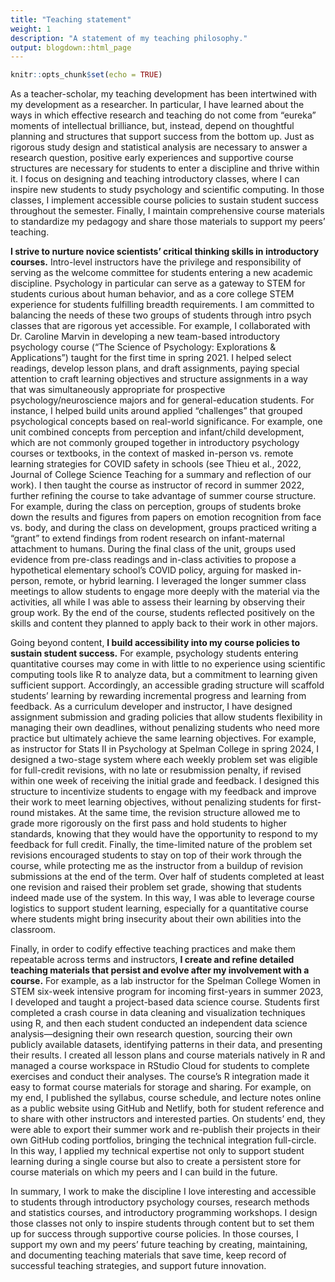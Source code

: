 ```yaml
---
title: "Teaching statement"
weight: 1
description: "A statement of my teaching philosophy."
output: blogdown::html_page
---
```


```r
knitr::opts_chunk$set(echo = TRUE)
```

As a teacher-scholar, my teaching development has been intertwined with my development as a researcher. In particular, I have learned about the ways in which effective research and teaching do not come from “eureka” moments of intellectual brilliance, but, instead, depend on thoughtful planning and structures that support success from the bottom up. Just as rigorous study design and statistical analysis are necessary to answer a research question, positive early experiences and supportive course structures are necessary for students to enter a discipline and thrive within it. I focus on designing and teaching introductory classes, where I can inspire new students to study psychology and scientific computing. In those classes, I implement accessible course policies to sustain student success throughout the semester. Finally, I maintain comprehensive course materials to standardize my pedagogy and share those materials to support my peers’ teaching. 

**I strive to nurture novice scientists’ critical thinking skills in introductory courses.** Intro-level instructors have the privilege and responsibility of serving as the welcome committee for students entering a new academic discipline. Psychology in particular can serve as a gateway to STEM for students curious about human behavior, and as a core college STEM experience for students fulfilling breadth requirements. I am committed to balancing the needs of these two groups of students through intro psych classes that are rigorous yet accessible. For example, I collaborated with Dr. Caroline Marvin in developing a new team-based introductory psychology course (“The Science of Psychology: Explorations & Applications”) taught for the first time in spring 2021. I helped select readings, develop lesson plans, and draft assignments, paying special attention to craft learning objectives and structure assignments in a way that was simultaneously appropriate for prospective psychology/neuroscience majors and for general-education students. For instance, I helped build units around applied “challenges” that grouped psychological concepts based on real-world significance. For example, one unit combined concepts from perception and infant/child development, which are not commonly grouped together in introductory psychology courses or textbooks, in the context of masked in-person vs. remote learning strategies for COVID safety in schools (see Thieu et al., 2022, Journal of College Science Teaching for a summary and reflection of our work). I then taught the course as instructor of record in summer 2022, further refining the course to take advantage of summer course structure. For example, during the class on perception, groups of students broke down the results and figures from papers on emotion recognition from face vs. body, and during the class on development, groups practiced writing a “grant” to extend findings from rodent research on infant-maternal attachment to humans. During the final class of the unit, groups used evidence from pre-class readings and in-class activities to propose a hypothetical elementary school’s COVID policy, arguing for masked in-person, remote, or hybrid learning. I leveraged the longer summer class meetings to allow students to engage more deeply with the material via the activities, all while I was able to assess their learning by observing their group work. By the end of the course, students reflected positively on the skills and content they planned to apply back to their work in other majors. 

Going beyond content, **I build accessibility into my course policies to sustain student success.** For example, psychology students entering quantitative courses may come in with little to no experience using scientific computing tools like R to analyze data, but a commitment to learning given sufficient support. Accordingly, an accessible grading structure will scaffold students’ learning by rewarding incremental progress and learning from feedback. As a curriculum developer and instructor, I have designed assignment submission and grading policies that allow students flexibility in managing their own deadlines, without penalizing students who need more practice but ultimately achieve the same learning objectives. For example, as instructor for Stats II in Psychology at Spelman College in spring 2024, I designed a two-stage system where each weekly problem set was eligible for full-credit revisions, with no late or resubmission penalty, if revised within one week of receiving the initial grade and feedback. I designed this structure to incentivize students to engage with my feedback and improve their work to meet learning objectives, without penalizing students for first-round mistakes. At the same time, the revision structure allowed me to grade more rigorously on the first pass and hold students to higher standards, knowing that they would have the opportunity to respond to my feedback for full credit. Finally, the time-limited nature of the problem set revisions encouraged students to stay on top of their work through the course, while protecting me as the instructor from a buildup of revision submissions at the end of the term. Over half of students completed at least one revision and raised their problem set grade, showing that students indeed made use of the system. In this way, I was able to leverage course logistics to support student learning, especially for a quantitative course where students might bring insecurity about their own abilities into the classroom.  

Finally, in order to codify effective teaching practices and make them repeatable across terms and instructors, **I create and refine detailed teaching materials that persist and evolve after my involvement with a course.** For example, as a lab instructor for the Spelman College Women in STEM six-week intensive program for incoming first-years in summer 2023, I developed and taught a project-based data science course. Students first completed a crash course in data cleaning and visualization techniques using R, and then each student conducted an independent data science analysis—designing their own research question, sourcing their own publicly available datasets, identifying patterns in their data, and presenting their results. I created all lesson plans and course materials natively in R and managed a course workspace in RStudio Cloud for students to complete exercises and conduct their analyses. The course’s R integration made it easy to format course materials for storage and sharing. For example, on my end, I published the syllabus, course schedule, and lecture notes online as a public website using GitHub and Netlify, both for student reference and to share with other instructors and interested parties. On students’ end, they were able to export their summer work and re-publish their projects in their own GitHub coding portfolios, bringing the technical integration full-circle. In this way, I applied my technical expertise not only to support student learning during a single course but also to create a persistent store for course materials on which my peers and I can build in the future. 

In summary, I work to make the discipline I love interesting and accessible to students through introductory psychology courses, research methods and statistics courses, and introductory programming workshops. I design those classes not only to inspire students through content but to set them up for success through supportive course policies. In those courses, I support my own and my peers’ future teaching by creating, maintaining, and documenting teaching materials that save time, keep record of successful teaching strategies, and support future innovation.

